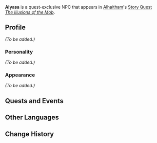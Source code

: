 {{Meta
<!-- Remove this template after adding the missing info -->
|missing_NPC_profile  = yes
<!--
|missing_NPC_idle     = yes
|missing_NPC_dialogue = yes
-->
}}
{{Character Infobox
|type             = Quest NPC
|image            = NPC Alyasa.png
|realname         = <!-- Optional, if different from in-game name -->
|deceased         = <!-- Past (for deceased prior to events of the game) or free response -->
|region           = Sumeru
|location         = <!-- Where the character appears, if different from Region -->
|affiliation      = 
|title            = 

|ancestry         = <!-- Clan/family -->
|father           = 
|mother           = 
|spouse           = Ashera
|sibling          = 
|child            = Ilyas
|childNote        = Son
|child2           = Izebel
|childNote2       = Daughter

|voiceEN          = 
|voiceCN          = 
|voiceJP          = 
|dialoguereward   = 
}}
'''Alyasa''' is a quest-exclusive NPC that appears in [[Alhaitham]]'s [[Story Quest]] ''[[The Illusions of the Mob]]''.
<!--
==Location==
{{subst:#tag:gallery|
NPC Location {{subst:PAGENAME}}.png{{subst:!}}{{subst:PAGENAME}}'s location
NPC Location {{subst:PAGENAME}} Context.png{{subst:!}}Additional context
}}
-->
==Profile==
<!--Detailed story/lore information goes here.-->
''(To be added.)''

===Personality===
''(To be added.)''

===Appearance===
<!--Keep appearance section short and concise. Limit to 2 paragraphs with 3-4 sentences each.-->
''(To be added.)''

==Quests and Events==
{{Quests and Events}}
<!--
==Idle Quotes==
{{Dialogue start}}
: {{DIcon|Idle}} {{Tx}}
:: {{A|VO {{subst:PAGENAME}} 01.ogg}} "{{Tx}}"
{{Dialogue end}}

==Dialogue==
{{Dialogue start}}
:'''{{subst:PAGENAME}}:''' 
:{{DIcon}}
{{Dialogue end}}
<!--
==Event Dialogue==
===Event Name===
{{Dialogue start}}
:'''{{subst:PAGENAME}}:'''
{{Dialogue end}}

==Trivia==
* 
-->
==Other Languages==
{{Other Languages
|default_hidden = 1
|en      = Alyasa
|zhs     = 阿尔亚沙
|zhs_rm  = Ā'ěryàshā
|zht     = 阿爾亞沙
|zht_rm  = Ā'ěryàshā
|ja      = アルヤーシャ
|ja_rm   = Aruyaasha
|ko      = 알리아샤
|es      = Alyasa
|fr      = Alyasa
|ru      = Альяса
|th      = Alyasa
|vi      = Alyasa
|de      = Alyasa
|id      = Alyasa
|pt      = Alyasa
|tr      = Alyasa
|it      = Alyasa
}}

==Change History==
{{Change History|3.4}}
<!--
==References==
{{Reflist}}
-->